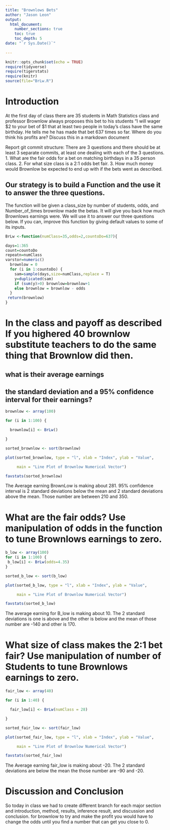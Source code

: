 ```yaml
---
title: "Brownlows Bets"
author: "Jason Leon"
output: 
  html_document:
    number_sections: true
    toc: true
    toc_depth: 5
date: "`r Sys.Date()`"    
    
---
```

```r
knitr::opts_chunk$set(echo = TRUE)
require(tidyverse)
require(tigerstats)
require(knitr)
source(file="BrLw.R")
```


<!-- We recommend you use git branches -- create a separate branch for each major section i.e. Introduction, Methods, Results, Inferential Results, and Discussion and Conclusions - leave the YAML block untouched until the final merge where you put in your own name !-->

# Introduction

<!--In this section you explain what you are trying to show.  Where did the data come from?  What is the research or other question you are trying to answer?!-->

 At the first day of class there are 35 students in Math Statistics class and professor Brownlow always proposes this bet to his students "I will wager $2 to your bet of $1 that at least two people in today's class have  the same birthday.  He tells me he has made that bet 637 times so far. Where do you think his profits are? Discuss this in a markdown document
 
Report git commit structure:
There are 3 questions and there should be at least 3 separate commits, at least one dealing with each of the 3 questions.
1. What are the fair odds for a bet on matching birthdays in a 35 person class.
2. For what size class is a 2:1 odds bet fair.
3. How much money would Brownlow be expected to end up with if the bets went as described.

## Our strategy is to build a Function and the use it to answer the three questions. 

The function will be given a class_size by number of students, odds, and Number_of_times brownlow made the betas.  It will give you back how much Brownlows earnings were. We will use it to answer our three questions below. If you can, improve this function by giving default values to some of its inputs. 

```r
BrLw <-function(numClass=35,odds=2,countoDo=637){

days=1:365
count=countoDo
repeatn=numClass
varstor=numeric()
  brownlow = 0
  for (i in 1:countoDo) {
    sam=sample(days,size=numClass,replace = T)
    y=duplicated(sam)
    if (sum(y)>0) brownlow=brownlow+1
    else brownlow = brownlow - odds
  }
 return(brownlow)
}
```

# In the class and payoff as described  If you highered 40 brownlow substitute teachers to do the same thing that Brownlow did then.
## what is their average earnings
## the standard deviation and a 95% confidence interval for their earnings?
  
<!--Explain and display your method of coming up with a 95% confidence interval of  professor Brownlows winnings (or losings)-->
```r
brownlow <- array(100)

for (i in 1:100) {

  brownlow[i] <- BrLw()

}

```


```r


sorted_brownlow <- sort(brownlow)

plot(sorted_brownlow, type = "l", xlab = "Index", ylab = "Value",

     main = "Line Plot of Brownlow Numerical Vector")

```


```r
favstats(sorted_brownlow)
```
The Average earning BrownLow is making about 281.  95% confidence interval is 2 standard deviations below the mean and 2 standard deviations above the mean. Those number are between 210 and 350.


# What are the fair odds? Use manipulation of odds in the function to tune Brownlows earnings to zero. 

<!--Decide on your methods:  In this section explain the approach you will take to attack the issue --- how will you decide on a likely estimate of professor Brownlow's earnings or losses after 637 bets. Also explain how you construct a 95% confidence interval about your estimate of his winnings !-->
 
```r
b_low <- array(100)
for (i in 1:100) {
 b_low[i] <- BrLw(odds=4.35)
}

```

```r


sorted_b_low <- sort(b_low)

plot(sorted_b_low, type = "l", xlab = "Index", ylab = "Value",

     main = "Line Plot of Brownlow Numerical Vector")

```

```r
favstats(sorted_b_low)
```

The average earning for B_low is making about 10. The 2 standard deviations is one is above and the other is below and the mean of those number are -140 and other is 170.

# What size of class makes the 2:1 bet fair?  Use manipulation of number of Students to tune Brownlows earnings to zero.

<!--Explain and display the results of your method of coming up with the estimate of professor Brownlows betting profits!-->

```r
fair_low <- array(40)

for (i in 1:40) {

  fair_low[i] <- BrLw(numClass = 28)

}

```


```r


sorted_fair_low <- sort(fair_low)

plot(sorted_fair_low, type = "l", xlab = "Index", ylab = "Value",

     main = "Line Plot of Brownlow Numerical Vector")

```


```r
favstats(sorted_fair_low)
```

The Average earning fair_low is making about -20. The 2 standard deviations are below the mean the those number are -90 and -20.

# Discussion and Conclusion

<!--Discussion and conclusion here.  If professor Brownlow is consistantly making or losing money how could he change his payout so that his profits center on zero?  Also discuss what size his class should be in order to have his current scheme balance at zero profit.!-->

So today in class we had to create different branch for each major section and introduction, method, results, inference result, and discussion and conclusion. for brownlow to try and make the profit you would have to change the odds until you find a number that can get you close to 0.
